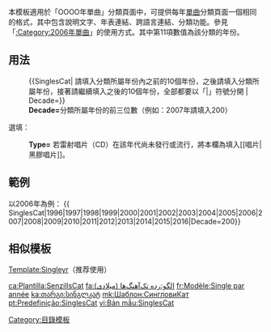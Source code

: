 <includeonly><!-- 在這裡加入模板的保護標識 --></includeonly><noinclude>{{template doc page viewed directly}}</noinclude>
<!-- 在本行下編輯模板說明 -->

本模板適用於「OOOO年單曲」分類頁面中，可提供每年[[單曲]]分類頁面一個相同的格式，其中包含說明文字、年表連結、跨語言連結、分類功能。參見「[[:Category:2006年單曲]]」的使用方式。其中第11項數值為該分類的年份。

== 用法 ==
:<nowiki>{{</nowiki>SinglesCat| 請填入分類所屬年份內之前的10個年份，之後請填入分類所屬年份，接著請繼續填入之後的10個年份，全部都要以「|」符號分開 | Decade=}}
: '''Decade='''分類所屬年份的前三位數（例如：2007年請填入200）
選填：
: '''Type=''' 若雷射唱片（CD）在該年代尚未發行或流行，將本欄為填入<nowiki>[[</nowiki>唱片|黑膠唱片]]。

== 範例 ==
以2006年為例：
<nowiki>{{</nowiki>
SinglesCat|1996|1997|1998|1999|2000|2001|2002|2003|2004|2005|2006|2007|2008|2009|2010|2011|2012|2013|2014|2015|2016|Decade=200}}

== 相似模板 ==
[[Template:Singleyr]]（推荐使用）

<includeonly>
<!-- 本行下加入模板的分類 -->
[[Category:音樂模板|{{PAGENAME}}]]
[[Category:目錄模板]]
<!-- 本行下加入模板的跨語言鏈接 -->
[[ca:Plantilla:SenzillsCat]]
[[fa:الگو:رده تک‌آهنگ‌ها (میلادی)]]
[[fr:Modèle:Single par année]]
[[ka:თარგი:სინგლკატ]]
[[mk:Шаблон:СингловиКат]]
[[pt:Predefinição:SinglesCat]]
[[vi:Bản mẫu:SinglesCat]]
</includeonly>